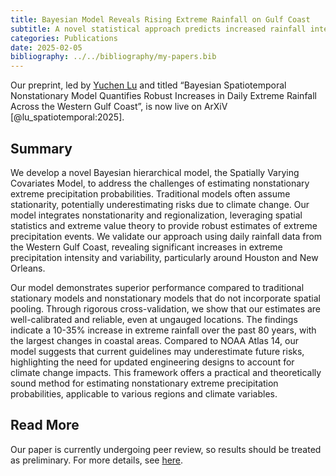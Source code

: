 ```yaml
---
title: Bayesian Model Reveals Rising Extreme Rainfall on Gulf Coast
subtitle: A novel statistical approach predicts increased rainfall intensity and variability, highlighting climate change impacts on Gulf Coast weather patterns.
categories: Publications
date: 2025-02-05
bibliography: ../../bibliography/my-papers.bib
---
```


Our preprint, led by [Yuchen Lu](../../people/grad-students/yuchen-lu.qmd) and titled "Bayesian Spatiotemporal Nonstationary Model Quantifies Robust Increases in Daily Extreme Rainfall Across the Western Gulf Coast", is now live on ArXiV [@lu_spatiotemporal:2025].

## Summary

We develop a novel Bayesian hierarchical model, the Spatially Varying Covariates Model, to address the challenges of estimating nonstationary extreme precipitation probabilities.
Traditional models often assume stationarity, potentially underestimating risks due to climate change.
Our model integrates nonstationarity and regionalization, leveraging spatial statistics and extreme value theory to provide robust estimates of extreme precipitation events.
We validate our approach using daily rainfall data from the Western Gulf Coast, revealing significant increases in extreme precipitation intensity and variability, particularly around Houston and New Orleans.

Our model demonstrates superior performance compared to traditional stationary models and nonstationary models that do not incorporate spatial pooling.
Through rigorous cross-validation, we show that our estimates are well-calibrated and reliable, even at ungauged locations.
The findings indicate a 10-35% increase in extreme rainfall over the past 80 years, with the largest changes in coastal areas. 
Compared to NOAA Atlas 14, our model suggests that current guidelines may underestimate future risks, highlighting the need for updated engineering designs to account for climate change impacts.
This framework offers a practical and theoretically sound method for estimating nonstationary extreme precipitation probabilities, applicable to various regions and climate variables.


## Read More

Our paper is currently undergoing peer review, so results should be treated as preliminary.
For more details, see [here](/bibliography/publications/article/lu_spatiotemporal_2025.qmd).